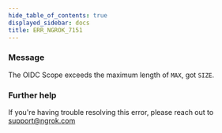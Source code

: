 ```yaml
---
hide_table_of_contents: true
displayed_sidebar: docs
title: ERR_NGROK_7151
---
```


### Message

The OIDC Scope exceeds the maximum length of `MAX`, got `SIZE`.

### Further help

If you're having trouble resolving this error, please reach out to [support@ngrok.com](mailto:support@ngrok.com?subject=Help%20with%20ERR_NGROK_7151)
